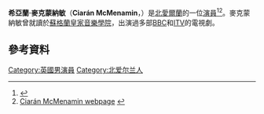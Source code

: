 {{Infobox person
| name              = Ciarán McMenamin
| image             = 
| caption           = 
| birth_date        = {{Birth date and age|df=yes|1975|10|1}}
| birth_place       = [[北愛爾蘭|北愛爾蘭]][[弗馬納郡|弗馬納郡]][[恩尼斯基林|恩尼斯基林]]
| occupation        = [[演員|演員]]
| years_active      = 1998-現在
| website           = [https://web.archive.org/web/20010302050141/http://www.ciaranmcmenamin.com/ Ciarán McMenamin webpage]}}
'''希亞蘭·麥克蒙納敏'''（'''Ciarán McMenamin'''，{{bd|1975年|10月1日}}）是[[北愛爾蘭|北愛爾蘭]]的一位[[演員|演員]]<ref name="Interview">{{cite web|url=http://www.etufc.com/history/player-interviews/ciaran-mcmenamin|title=Interview with Ciarán McMenamin|accessdate=13 April 2011|work=Enniskillen Town United Football Club|deadurl=yes|archiveurl=https://web.archive.org/web/20120322170040/http://www.etufc.com/history/player-interviews/ciaran-mcmenamin|archivedate=2012年3月22日}}</ref><ref name="official website">[http://ciaranmcmenamin.com Ciarán McMenamin webpage] {{webarchive|url=https://web.archive.org/web/20010302050141/http://www.ciaranmcmenamin.com/ |date=2001-03-02 }}</ref>。麥克蒙納敏曾就讀於[[蘇格蘭皇家音樂學院|蘇格蘭皇家音樂學院]]，出演過多部[[BBC|BBC]]和[[ITV|ITV]]的電視劇。
==參考資料==
{{reflist}}
[[Category:英國男演員|Category:英國男演員]]
[[Category:北爱尔兰人|Category:北爱尔兰人]]